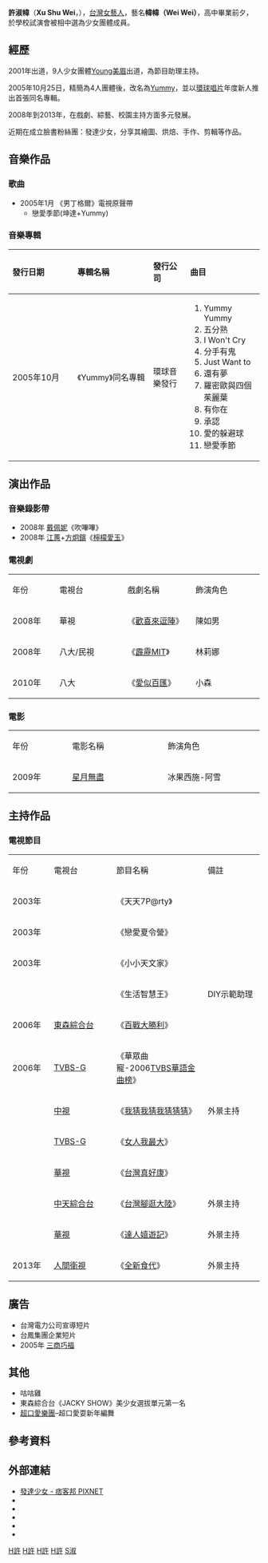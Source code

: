 {{blpunsourced|time=2018-08-13T01:02:59+00:00}}
{{Veil|time=2015-09-12T10:56:53+00:00}}
{{藝人
| 姓名 = 幃幃
| 類型 = 女藝人
| 圖片 =2007NBA2K8AsiaChampionshipTaiwanStage Yummy-2010-09-10.JPG
| 圖片簡介 = 
| 圖片尺寸 = 
| 本名 = 許淑幃
| 英文名 = WeiWei
| 暱稱 = 幃幃
| 出生日期 = {{birth_date_and_age|1985|7|16}}
| 出生地點 = {{TWN}}
| 國籍 = {{ROC}}
| 音樂類型 = [[華語流行音樂|華語流行音樂]]
| 演奏樂器 = [[歌唱|歌唱]]
| 職業 = [[藝人|藝人]]
| 語言 = [[國語|國語]]、[[台語|台語]]、[[英語|英語]]
| 配偶 = {{marriage|[[竇智孔|竇智孔]]|2010}}
| 兒女 = 2子
| 教育程度 = [[華岡藝術學校|華岡藝術學校]]<br />[[台灣藝術大學|台灣藝術大學]]
| 出身地 =
| 出道日期 =
| 出道作 =
| 代表作 = 
| 活躍年代 = 2001年至今
| 唱片公司 = [[環球音樂_(台灣)|環球音樂]]（2001年至2006年）
| 經紀公司 =
| 相關團體 = [[Yummy|Yummy]]
| imdb = 7518252
}}
'''許淑幃'''（'''Xu Shu Wei'''，{{bd|1985年|7月16日|catIdx=H許}}），[[台灣|台灣]][[女藝人|女藝人]]，藝名'''幃幃（Wei Wei）'''，高中畢業前夕，於學校試演會被相中選為少女團體成員。

==經歷==
2001年出道，9人少女團體[[Young美眉|Young美眉]]出道，為節目助理主持。

2005年10月25日，精簡為4人團體後，改名為[[Yummy|Yummy]]，並以[[環球唱片|環球唱片]]年度新人推出首張同名專輯。

2008年到2013年，在戲劇、綜藝、校園主持方面多元發展。

近期在成立臉書粉絲團：發達少女，分享其繪圖、烘焙、手作、剪輯等作品。

==音樂作品==
===歌曲===
*2005年1月 《男丁格爾》電視原聲帶 
** 戀愛季節(坤達+Yummy)

===音樂專輯===
{| class="wikitable"
!align="left" width="220px"| 發行日期
!align="left" width="230px"| 專輯名稱
!align="left" width="120px"| 發行公司
!align="left" width="200px"| 曲目
|-
|2005年10月 
|《Yummy》同名專輯
|環球音樂發行
|
# Yummy Yummy
# 五分熟
# I Won't Cry
# 分手有鬼
# Just Want to
# 還有夢
# 羅密歐與四個茱麗葉
# 有你在
# 承認
# 愛的躲避球
# 戀愛季節
|}

==演出作品==
===音樂錄影帶===
*2008年 [[戴佩妮|戴佩妮]]《吹嗶嗶》
*2008年 [[江蕙|江蕙]]+[[方炯鑌|方炯鑌]]《[[檸檬愛玉|檸檬愛玉]]》

===電視劇===
{|class="wikitable" width="100%"
|- style="background:green; color:white" align=center
|style="width:5%"|年份||style="width:11%"|電視台||style="width:11%"|戲劇名稱||style="width:11%"|飾演角色
|-
|2008年 
|華視
|《[[歡喜來逗陣|歡喜來逗陣]]》
| 陳如男
|-
|2008年 
|八大/民視
|《[[霹靂MIT|霹靂MIT]]》 
| 林莉娜
|-
|2010年 
|八大
|《[[愛似百匯_(電視劇)|愛似百匯]]》
| 小森
|}

===電影===
{|class="wikitable" width="100%"
|- style="background:green; color:white" align=center
|style="width:5%"|年份||style="width:11%"|電影名稱||style="width:11%"|飾演角色
|-
|2009年
| [[星月無盡|星月無盡]]
| 冰果西施-阿雪
|}

==主持作品==
===電視節目===
{|class="wikitable" width="100%"
|- style="background:green; color:white" align=center
|style="width:5%"|年份||style="width:11%"|電視台||style="width:11%"|節目名稱||style="width:11%"|備註
|-
| 2003年 
|
|《天天7P@rty》
|
|-
| 2003年
|
| 《戀愛夏令營》
|
|-
|2003年
|
| 《小小天文家》
|
|-
|
|
| 《生活智慧王》
|DIY示範助理
|-
|2006年
| [[東森綜合台|東森綜合台]]
|《[[百戰大勝利|百戰大勝利]]》
|
|-
|2006年
| [[TVBS-G|TVBS-G]]
|《華眾曲寵-2006[[TVBS華語金曲榜|TVBS華語金曲榜]]》
|
|-
|
| [[中視|中視]]
|《[[我猜我猜我猜猜猜|我猜我猜我猜猜猜]]》
|外景主持
|-
|
| [[TVBS-G|TVBS-G]]
|《[[女人我最大|女人我最大]]》
|
|-
|
| [[華視|華視]]
|《[[台灣真好康|台灣真好康]]》
|
|-
|
| [[中天綜合台|中天綜合台]]
|《[[台灣腳逛大陸|台灣腳逛大陸]]》
|外景主持
|-
|
| [[華視|華視]]
|《[[達人嬉遊記|達人嬉遊記]]》
|外景主持
|-
| 2013年 
|[[人間衛視|人間衛視]]
|《[[全新食代|全新食代]]》
|外景主持
|}

==廣告==
* 台灣電力公司宣導短片 
* 台鳳集團企業短片 
* 2005年 [[三商巧福|三商巧福]]

==其他==
* 咕咕雞
* 東森綜合台《JACKY SHOW》美少女選拔單元第一名
* [[超口愛樂團|超口愛樂團]]–超口愛耍新年編舞

== 參考資料 ==
{{reflist}}

==外部連結==
*[http://iamwei2.pixnet.net/blog 發達少女 - 痞客邦 PIXNET] {{Wayback|url=http://iamwei2.pixnet.net/blog |date=20200803121726 }}
*{{Sinaweibo|iamwei2|幃幃WeiWei}}
*{{facebook|fadagirl|發達少女}}
*{{youtube|user=ChrisLaiStudio|ChrisLaiStudio}}
*{{Sinablog|iamwei2|幃幃WeiWei}}
*{{hkmdb name|65686|幃幃}}

[[Category:台灣電視女演員|H許]]
[[Category:台灣電影女演員|H許]]
[[Category:國立臺灣藝術大學校友|H許]]
[[Category:臺北市私立華岡藝術學校校友|H許]]
[[Category:許姓|S淑]]